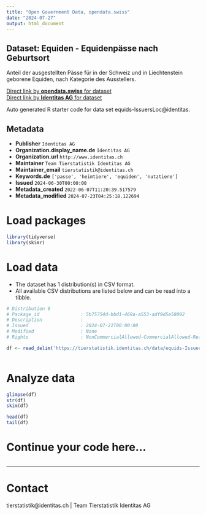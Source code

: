 ```yaml
---
title: "Open Government Data, opendata.swiss"
date: "2024-07-27"
output: html_document
---
```


## Dataset: Equiden - Equidenpässe nach Geburtsort

Anteil der ausgestellten Pässe für in der Schweiz und in Liechtenstein geborene Equiden, nach Kategorie des Ausstellers.

[Direct link by **opendata.swiss** for dataset](https://opendata.swiss/de/dataset/equiden-equidenpasse-nach-geburtsort)<br>
[Direct link by **Identitas AG** for dataset](https://tierstatistik.identitas.ch/)

Auto generated R starter code for data set equids-IssuersLoc@identitas.

## Metadata

- **Publisher** `Identitas AG`
- **Organization.display_name.de** `Identitas AG`
- **Organization.url** `http://www.identitas.ch`
- **Maintainer** `Team Tierstatistik Identitas AG`
- **Maintainer_email** `tierstatistik@identitas.ch`
- **Keywords.de** `['passe', 'heimtiere', 'equiden', 'nutztiere']`
- **Issued** `2024-06-30T00:00:00`
- **Metadata_created** `2022-06-07T11:20:39.517579`
- **Metadata_modified** `2024-07-23T04:25:18.122694`


# Load packages

```r

library(tidyverse)
library(skimr)

```

# Load data

-   The dataset has 1 distribution(s) in CSV format.
-   All available CSV distributions are listed below and can be read into a tibble.

```r

# Distribution 0
# Package_id               : 5b75754d-bbd1-469a-a553-adf9d5e58092
# Description              : 
# Issued                   : 2024-07-22T00:00:00
# Modified                 : None
# Rights                   : NonCommercialAllowed-CommercialAllowed-ReferenceRequired

df <- read_delim('https://tierstatistik.identitas.ch/data/equids-IssuersLoc.csv')



```

# Analyze data

```r

glimpse(df)
str(df)
skim(df)

head(df)
tail(df)

```

# Continue your code here...

```r

```

------------------------------------------------------------------------

# Contact

tierstatistik@identitas.ch | Team Tierstatistik Identitas AG
